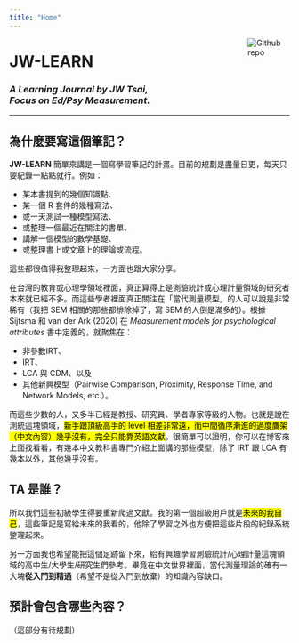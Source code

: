 ```yaml
---
title: "Home"
---
```


[<img src="favicon.ico" style="max-width:15%;min-width:40px;float:right;" alt="Github repo" />](/)

# JW-LEARN
### _A Learning Journal by JW Tsai,</br>Focus on Ed/Psy Measurement._

---

## 為什麼要寫這個筆記？

**JW-LEARN** 簡單來講是一個寫學習筆記的計畫。目前的規劃是盡量日更，每天只要紀錄一點點就行。例如：

- 某本書提到的幾個知識點、
- 某一個 R 套件的幾種寫法、
- 或一天測試一種模型寫法、
- 或整理一個最近在關注的書單、
- 講解一個模型的數學基礎、
- 或整理書上或文章上的理論或流程。

這些都很值得我整理起來，一方面也跟大家分享。

在台灣的教育或心理學領域裡面，真正算得上是測驗統計或心理計量領域的研究者本來就已經不多。而這些學者裡面真正關注在「當代測量模型」的人可以說是非常稀有（我把 SEM 相關的那些都排除掉了，寫 SEM 的人倒是滿多的）。根據 Sijtsma 和 van der Ark (2020) 在 _Measurement models for psychological attributes_ 書中定義的，就聚焦在：

- 非參數IRT、
- IRT、
- LCA 與 CDM、以及
- 其他新興模型（Pairwise Comparison, Proximity, Response Time, and Network Models, etc.）。

而這些少數的人，又多半已經是教授、研究員、學者專家等級的人物。也就是說在測統這塊領域，<mark>新手跟頂級高手的 level 相差非常遠，而中間循序漸進的過度鷹架（中文內容）幾乎沒有，完全只能靠英語文獻</mark>。很簡單可以證明，你可以在博客來上面找看看，有幾本中文教科書專門介紹上面講的那些模型，除了 IRT 跟 LCA 有幾本以外，其他幾乎沒有。

## TA 是誰？

所以我們這些初級學生得要重新爬過文獻。我的第一個超級用戶就是<mark>未來的我自己</mark>，這些筆記是寫給未來的我看的，他除了學習之外也方便把這些片段的紀錄系統整理起來。

另一方面我也希望能把這個足跡留下來，給有興趣學習測驗統計/心理計量這塊領域的高中生/大學生/研究生們參考。畢竟在中文世界裡面，當代測量理論的確有一大塊**從入門到精通**（希望不是從入門到放棄）的知識內容缺口。


## 預計會包含哪些內容？

（這部分有待規劃）


